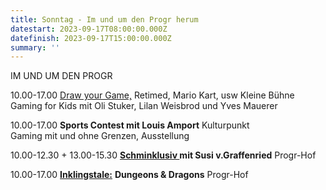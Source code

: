 ```yaml
---
title: Sonntag - Im und um den Progr herum
datestart: 2023-09-17T08:00:00.000Z
datefinish: 2023-09-17T15:00:00.000Z
summary: ''
---
```


IM UND UM DEN PROGR

10.00-17.00 	[Draw your Game,](https://playbern.ch/posts/OSMO-und-Draw-your-Game) Retimed, Mario Kart, usw	Kleine Bühne\
Gaming for Kids mit Oli Stuker, Lilan Weisbrod und Yves Mauerer

10.00-17.00	**Sports Contest mit Louis Amport**	Kulturpunkt\
Gaming mit und ohne Grenzen, Ausstellung

10.00-12.30 + 13.00-15.30 **[Schminklusiv ](https://playbern.ch/admin/index.html#/~/posts/Schminklusiv--schminken-fr-alle "Schminklusiv")mit Susi v.Graffenried** Progr-Hof

10.00-17.00	**[Inklingstale:](https://www.youtube.com/c/InklingsTale)** **Dungeons & Dragons**	Progr-Hof	&#x9;

###

###
